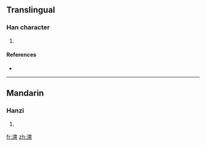 ==Translingual==

===Han character===
{{Han char|rn=85|rad=水|as=11|sn=14|four=3413<sub>4</sub>|canj=水大大大 (EKKK)}}

# {{defn|Han|sort=水11}}

====References====
* {{Han ref|kx=0648.010|dkj=18181|dj=1057.150|hdz=31720.070|uh=6F3A|ud=28474|bh=E2B4|bd=58036}}

----

==Mandarin==

===Hanzi===
{{cmn-hanzi|pin=[[chuǎng]] ([[chuang3]])|wg=ch'uang<sup>3</sup>}}

# {{defn|Mandarin|sort=水11}}

[[fr:漺]]
[[zh:漺]]